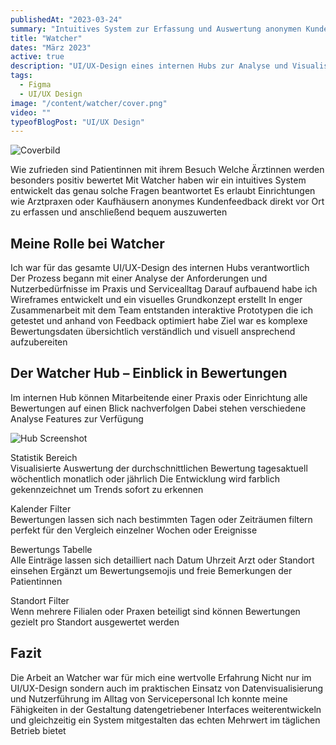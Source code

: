 ```yaml
---
publishedAt: "2023-03-24"
summary: "Intuitives System zur Erfassung und Auswertung anonymen Kunden- und Patientenfeedbacks."
title: "Watcher"
dates: "März 2023"
active: true
description: "UI/UX-Design eines internen Hubs zur Analyse und Visualisierung von Bewertungen."
tags:
  - Figma
  - UI/UX Design
image: "/content/watcher/cover.png"
video: ""
typeofBlogPost: "UI/UX Design"
---
```


![Coverbild](/content/watcher/cover.png)

Wie zufrieden sind Patientinnen mit ihrem Besuch Welche Ärztinnen werden besonders positiv bewertet Mit Watcher haben wir ein intuitives System entwickelt das genau solche Fragen beantwortet Es erlaubt Einrichtungen wie Arztpraxen oder Kaufhäusern anonymes Kundenfeedback direkt vor Ort zu erfassen und anschließend bequem auszuwerten

## Meine Rolle bei Watcher

Ich war für das gesamte UI/UX-Design des internen Hubs verantwortlich Der Prozess begann mit einer Analyse der Anforderungen und Nutzerbedürfnisse im Praxis und Servicealltag Darauf aufbauend habe ich Wireframes entwickelt und ein visuelles Grundkonzept erstellt In enger Zusammenarbeit mit dem Team entstanden interaktive Prototypen die ich getestet und anhand von Feedback optimiert habe Ziel war es komplexe Bewertungsdaten übersichtlich verständlich und visuell ansprechend aufzubereiten

## Der Watcher Hub – Einblick in Bewertungen

Im internen Hub können Mitarbeitende einer Praxis oder Einrichtung alle Bewertungen auf einen Blick nachverfolgen Dabei stehen verschiedene Analyse Features zur Verfügung

![Hub Screenshot](/content/watcher/hub.gif)

Statistik Bereich  
Visualisierte Auswertung der durchschnittlichen Bewertung tagesaktuell wöchentlich monatlich oder jährlich Die Entwicklung wird farblich gekennzeichnet um Trends sofort zu erkennen

Kalender Filter  
Bewertungen lassen sich nach bestimmten Tagen oder Zeiträumen filtern perfekt für den Vergleich einzelner Wochen oder Ereignisse

Bewertungs Tabelle  
Alle Einträge lassen sich detailliert nach Datum Uhrzeit Arzt oder Standort einsehen Ergänzt um Bewertungsemojis und freie Bemerkungen der Patientinnen

Standort Filter  
Wenn mehrere Filialen oder Praxen beteiligt sind können Bewertungen gezielt pro Standort ausgewertet werden

## Fazit

Die Arbeit an Watcher war für mich eine wertvolle Erfahrung Nicht nur im UI/UX-Design sondern auch im praktischen Einsatz von Datenvisualisierung und Nutzerführung im Alltag von Servicepersonal Ich konnte meine Fähigkeiten in der Gestaltung datengetriebener Interfaces weiterentwickeln und gleichzeitig ein System mitgestalten das echten Mehrwert im täglichen Betrieb bietet
